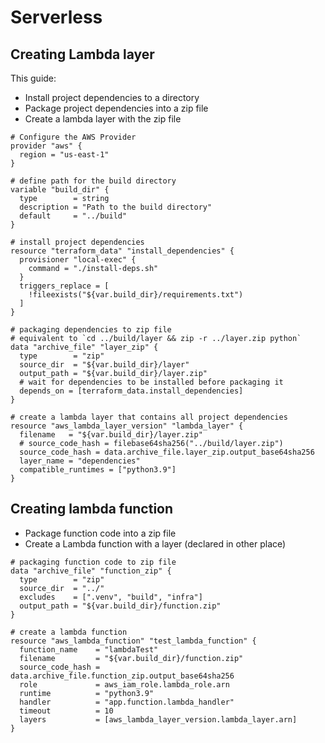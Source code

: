 # Serverless

## Creating Lambda layer

This guide:
- Install project dependencies to a directory
- Package project dependencies into a zip file
- Create a lambda layer with the zip file

```hcl filename="main.tf"
# Configure the AWS Provider
provider "aws" {
  region = "us-east-1"
}
```

```hcl filename="variables.tf"
# define path for the build directory
variable "build_dir" {
  type        = string
  description = "Path to the build directory"
  default     = "../build"
}
```

```hcl filename="layer.tf"
# install project dependencies
resource "terraform_data" "install_dependencies" {
  provisioner "local-exec" {
    command = "./install-deps.sh"
  }
  triggers_replace = [
    !fileexists("${var.build_dir}/requirements.txt")
  ]
}

# packaging dependencies to zip file
# equivalent to `cd ../build/layer && zip -r ../layer.zip python`
data "archive_file" "layer_zip" {
  type        = "zip"
  source_dir  = "${var.build_dir}/layer"
  output_path = "${var.build_dir}/layer.zip"
  # wait for dependencies to be installed before packaging it
  depends_on = [terraform_data.install_dependencies]
}

# create a lambda layer that contains all project dependencies
resource "aws_lambda_layer_version" "lambda_layer" {
  filename   = "${var.build_dir}/layer.zip"
  # source_code_hash = filebase64sha256("../build/layer.zip")
  source_code_hash = data.archive_file.layer_zip.output_base64sha256
  layer_name = "dependencies"
  compatible_runtimes = ["python3.9"]
}
```


## Creating lambda function

- Package function code into a zip file
- Create a Lambda function with a layer (declared in other place)

```hcl filename="function.tf"
# packaging function code to zip file
data "archive_file" "function_zip" {
  type        = "zip"
  source_dir  = "../"
  excludes    = [".venv", "build", "infra"]
  output_path = "${var.build_dir}/function.zip"
}

# create a lambda function
resource "aws_lambda_function" "test_lambda_function" {
  function_name    = "lambdaTest"
  filename         = "${var.build_dir}/function.zip"
  source_code_hash = data.archive_file.function_zip.output_base64sha256
  role             = aws_iam_role.lambda_role.arn
  runtime          = "python3.9"
  handler          = "app.function.lambda_handler"
  timeout          = 10
  layers           = [aws_lambda_layer_version.lambda_layer.arn]
}
```
